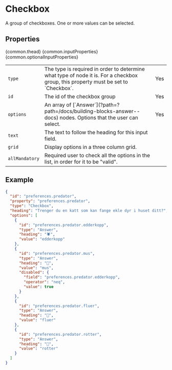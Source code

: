 
<Meta title="Building blocks/Checkbox" />

# Checkbox

A group of checkboxes. One or more values can be selected.

## Properties

<Table>
  {common.thead}
  <tbody>
    <tr>
      <td>
        <code>type</code>
      </td>
      <td>
        The type is required in order to determine what type of node it is. For
        a checkbox group, this property must be set to `Checkbox`.
      </td>
      <td>Yes</td>
    </tr>
    <tr>
      <td>
        <code>id</code>
      </td>
      <td>The id of the checkbox group</td>
      <td>Yes</td>
    </tr>
    <tr>
      <td>
        <code>options</code>
      </td>
      <td>
        An array of [`Answer`](?path=?path=/docs/building-blocks-answer--docs)
        nodes. Options that the user can select.
      </td>
      <td>Yes</td>
    </tr>
    {common.inputProperties}
    <tr>
      <td>
        <code>text</code>
      </td>
      <td>The text to follow the heading for this input field.</td>
      <td></td>
    </tr>
    {common.optionalInputProperties}
    <tr>
      <td>
        <code>grid</code>
      </td>
      <td>Display options in a three column grid.</td>
      <td></td>
    </tr>
    <tr>
      <td>
        <code>allMandatory</code>
      </td>
      <td>
        Required user to check all the options in the list, in order for it to
        be "valid".
      </td>
      <td></td>
    </tr>
  </tbody>
</Table>

## Example

```json
{
  "id": "preferences.predator",
  "property": "preferences.predator",
  "type": "Checkbox",
  "heading": "Trenger du en katt som kan fange ekle dyr i huset ditt?",
  "options": [
    {
      "id": "preferences.predator.edderkopp",
      "type": "Answer",
      "heading": "🕷",
      "value": "edderkopp"
    },
    {
      "id": "preferences.predator.mus",
      "type": "Answer",
      "heading": "🐁",
      "value": "mus",
      "disabled": {
        "field": "preferences.predator.edderkopp",
        "operator": "neq",
        "value": true
      }
    },
    {
      "id": "preferences.predator.fluer",
      "type": "Answer",
      "heading": "🦗",
      "value": "fluer"
    },
    {
      "id": "preferences.predator.rotter",
      "type": "Answer",
      "heading": "🐀",
      "value": "rotter"
    }
  ]
}
```
